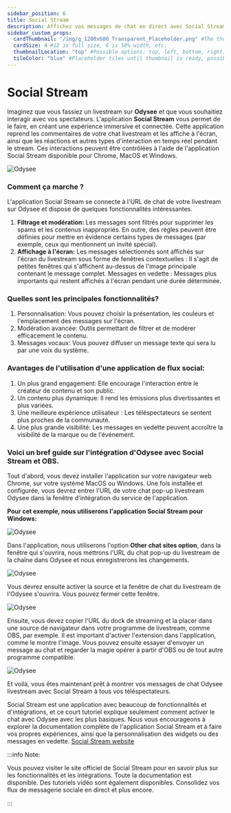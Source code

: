 ```yaml
---
sidebar_position: 6
title: Social Stream
description: Affichez vos messages de chat en direct avec Social Stream d'Odysee
sidebar_custom_props:
  cardThumbnail: "/img/g_1200x600_Transparent_Placeholder.png" #The thumbnail on the category card.
  cardSize: 4 #12 is full size, 6 is 50% width, etc.
  thumbnailLocation: "top" #Possible options: top, left, bottom, right, none
  tileColor: "blue" #Placeholder tiles until thumbnail is ready, possible options: blue, cream, darkpurple, lightpurple, mauve, orange, pink, none
---
```


# Social Stream

Imaginez que vous fassiez un livestream sur **Odysee** et que vous souhaitiez interagir avec vos spectateurs. L'application **Social Stream** vous permet de le faire, en créant une expérience immersive et connectée. Cette application reprend les commentaires de votre chat livestream et les affiche à l'écran, ainsi que les réactions et autres types d'interaction en temps réel pendant le stream. Ces interactions peuvent être contrôlées à l'aide de l'application Social Stream disponible pour Chrome, MacOS et Windows.

![Odysee](https://thumbs.odycdn.com/461e8468569ca0d5260c287edf38a9fd.webp)

### Comment ça marche ?

L'application Social Stream se connecte à l'URL de chat de votre livestream sur Odysee et dispose de quelques fonctionnalités intéressantes.

1. **Filtrage et modération:** Les messages sont filtrés pour supprimer les spams et les contenus inappropriés. En outre, des règles peuvent être définies pour mettre en évidence certains types de messages (par exemple, ceux qui mentionnent un invité spécial).
2. **Affichage à l'écran:** Les messages sélectionnés sont affichés sur l'écran du livestream sous forme de fenêtres contextuelles : Il s'agit de petites fenêtres qui s'affichent au-dessus de l'image principale contenant le message complet. Messages en vedette : Messages plus importants qui restent affichés à l'écran pendant une durée déterminée.

### Quelles sont les principales fonctionnalités?

1. Personnalisation: Vous pouvez choisir la présentation, les couleurs et l'emplacement des messages sur l'écran.
2. Modération avancée: Outils permettant de filtrer et de modérer efficacement le contenu.
3. Messages vocaux: Vous pouvez diffuser un message texte qui sera lu par une voix du système.

### Avantages de l'utilisation d'une application de flux social:

1. Un plus grand engagement: Elle encourage l'interaction entre le créateur de contenu et son public.
2. Un contenu plus dynamique: Il rend les émissions plus divertissantes et plus variées.
3. Une meilleure expérience utilisateur : Les téléspectateurs se sentent plus proches de la communauté.
4. Une plus grande visibilité: Les messages en vedette peuvent accroître la visibilité de la marque ou de l'événement.

### Voici un bref guide sur l'intégration d'Odysee avec Social Stream et OBS.

Tout d'abord, vous devez installer l'application sur votre navigateur web Chrome, sur votre système MacOS ou Windows. Une fois installée et configurée, vous devrez entrer l'URL de votre chat pop-up livestream Odysee dans la fenêtre d'intégration du service de l'application.

**Pour cet exemple, nous utiliserons l'application Social Stream pour Windows:**

![Odysee](https://thumbs.odycdn.com/b3fb4f1e6f46426ef382909e604fd34e.webp)

Dans l'application, nous utiliserons l'option **Other chat sites option**, dans la fenêtre qui s'ouvrira, nous mettrons l'URL du chat pop-up du livestream de la chaîne dans Odysee et nous enregistrerons les changements.

![Odysee](https://thumbs.odycdn.com/12637cdb87c21fb96fa40341115327f9.webp)

Vous devrez ensuite activer la source et la fenêtre de chat du livestream de l'Odysee s'ouvrira. Vous pouvez fermer cette fenêtre.

![Odysee](https://thumbs.odycdn.com/abeee821787e88f4369615769fbca7f1.webp)

Ensuite, vous devez copier l'URL du dock de streaming et la placer dans une source de navigateur dans votre programme de livestream, comme OBS, par exemple. Il est important d'activer l'extension dans l'application, comme le montre l'image. Vous pouvez ensuite essayer d'envoyer un message au chat et regarder la magie opérer à partir d'OBS ou de tout autre programme compatible.

![Odysee](https://thumbs.odycdn.com/714fb35f6f4996346ab317614a4c8171.webp)
 
Et voilà, vous êtes maintenant prêt à montrer vos messages de chat Odysee livestream avec Social Stream à tous vos téléspectateurs.

Social Stream est une application avec beaucoup de fonctionnalités et d'intégrations, et ce court tutoriel explique seulement comment activer le chat avec Odysee avec les plus basiques. Nous vous encourageons à explorer la documentation complète de l'application Social Stream et à faire vos propres expériences, ainsi que la personnalisation des widgets ou des messages en vedette. [Social Stream website](https://socialstream.ninja/landing)

:::info Note:

Vous pouvez visiter le site officiel de Social Stream pour en savoir plus sur les fonctionnalités et les intégrations. Toute la documentation est disponible. Des tutoriels vidéo sont également disponibles. Consolidez vos flux de messagerie sociale en direct et plus encore.

:::